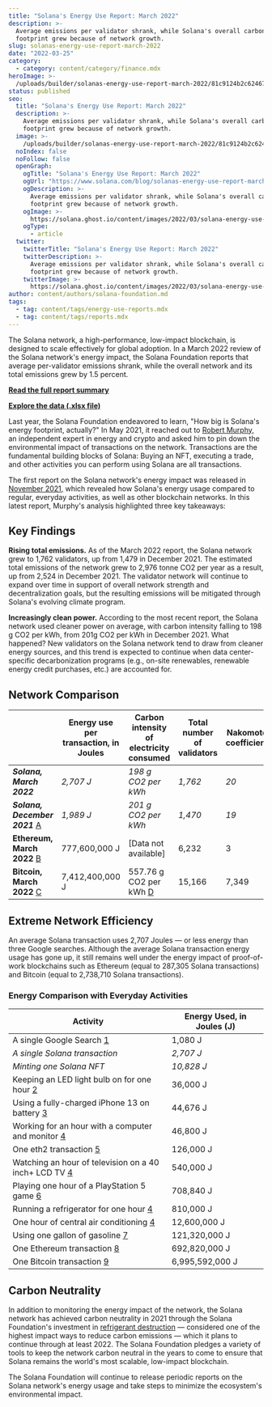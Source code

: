 ```yaml
---
title: "Solana's Energy Use Report: March 2022"
description: >-
  Average emissions per validator shrank, while Solana's overall carbon
  footprint grew because of network growth.
slug: solanas-energy-use-report-march-2022
date: "2022-03-25"
category:
  - category: content/category/finance.mdx
heroImage: >-
  /uploads/builder/solanas-energy-use-report-march-2022/81c9124b2c624678bf1b16fe5d718a5d.png
status: published
seo:
  title: "Solana's Energy Use Report: March 2022"
  description: >-
    Average emissions per validator shrank, while Solana's overall carbon
    footprint grew because of network growth.
  image: >-
    /uploads/builder/solanas-energy-use-report-march-2022/81c9124b2c624678bf1b16fe5d718a5d.png
  noIndex: false
  noFollow: false
  openGraph:
    ogTitle: "Solana's Energy Use Report: March 2022"
    ogUrl: "https://www.solana.com/blog/solanas-energy-use-report-march-2022"
    ogDescription: >-
      Average emissions per validator shrank, while Solana's overall carbon
      footprint grew because of network growth.
    ogImage: >-
      https://solana.ghost.io/content/images/2022/03/solana-energy-use-report-march-2022.png
    ogType:
      - article
  twitter:
    twitterTitle: "Solana's Energy Use Report: March 2022"
    twitterDescription: >-
      Average emissions per validator shrank, while Solana's overall carbon
      footprint grew because of network growth.
    twitterImage: >-
      https://solana.ghost.io/content/images/2022/03/solana-energy-use-report-march-2022.png
author: content/authors/solana-foundation.md
tags:
  - tag: content/tags/energy-use-reports.mdx
  - tag: content/tags/reports.mdx
---
```


The Solana network, a high-performance, low-impact blockchain, is designed to scale effectively for global adoption. In a March 2022 review of the Solana network's energy impact, the Solana Foundation reports that average per-validator emissions shrank, while the overall network and its total emissions grew by 1.5 percent.

[**Read the full report summary**](https://docs.google.com/document/d/e/2PACX-1vTEhc3TgbsBItovadXChRrcZ5VgxUtruvDC5wnEX5zxxqcFyg96q1YLRa9VdcrLuW44cM0jsbGvSSGb/pub?ref=solana.ghost.io)

[**Explore the data (.xlsx file)**](https://docs.google.com/spreadsheets/d/1-HJiNLUDhn3PZVfRxVZkdPE-xzWAPr-f/edit?ref=solana.ghost.io#gid=1635777124)

Last year, the Solana Foundation endeavored to learn, "How big is Solana's energy footprint, actually?" In May 2021, it reached out to [Robert Murphy,](https://www.linkedin.com/in/rjmurphy/?ref=solana.ghost.io) an independent expert in energy and crypto and asked him to pin down the environmental impact of transactions on the network. Transactions are the fundamental building blocks of Solana: Buying an NFT, executing a trade, and other activities you can perform using Solana are all transactions.

The first report on the Solana network's energy impact was released in [November 2021,](https://solana.com/news/solana-energy-usage-report-november-2021?ref=solana.ghost.io) which revealed how Solana's energy usage compared to regular, everyday activities, as well as other blockchain networks. In this latest report, Murphy's analysis highlighted three key takeaways:

## Key Findings

**Rising total emissions.** As of the March 2022 report, the Solana network grew to 1,762 validators, up from 1,479 in December 2021. The estimated total emissions of the network grew to 2,976 tonne CO2 per year as a result, up from 2,524 in December 2021. The validator network will continue to expand over time in support of overall network strength and decentralization goals, but the resulting emissions will be mitigated through Solana's evolving climate program.

**Increasingly clean power.** According to the most recent report, the Solana network used cleaner power on average, with carbon intensity falling to 198 g CO2 per kWh, from 201g CO2 per kWh in December 2021. What happened? New validators on the Solana network tend to draw from cleaner energy sources, and this trend is expected to continue when data center-specific decarbonization programs (e.g., on-site renewables, renewable energy credit purchases, etc.) are accounted for.

## Network Comparison

|                                       | **Energy use per transaction, in Joules** | **Carbon intensity of electricity consumed** | **Total number of validators** | **Nakomoto coefficient** |
| ------------------------------------- | ----------------------------------------- | -------------------------------------------- | ------------------------------ | ------------------------ |
| _**Solana, March 2022**_              | _2,707 J_                                 | _198 g CO2 per kWh_                          | _1,762_                        | _20_                     |
| _**Solana, December 2021**_ [A](#fnA) | _1,989 J_                                 | _201 g CO2 per kWh_                          | _1,470_                        | _19_                     |
| **Ethereum, March 2022** [B](#fnB)    | 777,600,000 J                             | \[Data not available\]                       | 6,232                          | 3                        |
| **Bitcoin, March 2022** [C](#fnC)     | 7,412,400,000 J                           | 557.76 g CO2 per kWh [D](#fnD)               | 15,166                         | 7,349                    |

<footnotes />

## Extreme Network Efficiency

An average Solana transaction uses 2,707 Joules — or less energy than three Google searches. Although the average Solana transaction energy usage has gone up, it still remains well under the energy impact of proof-of-work blockchains such as Ethereum (equal to 287,305 Solana transactions) and Bitcoin (equal to 2,738,710 Solana transactions).

### Energy Comparison with Everyday Activities

| **Activity**                                                  | **Energy Used, in Joules (J)** |
| ------------------------------------------------------------- | ------------------------------ |
| A single Google Search [1](#fn1)                              | 1,080 J                        |
| _A single Solana transaction_                                 | _2,707 J_                      |
| _Minting one Solana NFT_                                      | _10,828 J_                     |
| Keeping an LED light bulb on for one hour [2](#fn2)           | 36,000 J                       |
| Using a fully-charged iPhone 13 on battery [3](#fn3)          | 44,676 J                       |
| Working for an hour with a computer and monitor [4](#fn4)     | 46,800 J                       |
| One eth2 transaction [5](#fn5)                                | 126,000 J                      |
| Watching an hour of television on a 40 inch+ LCD TV [4](#fn4) | 540,000 J                      |
| Playing one hour of a PlayStation 5 game [6](#fn6)            | 708,840 J                      |
| Running a refrigerator for one hour [4](#fn4)                 | 810,000 J                      |
| One hour of central air conditioning [4](#fn4)                | 12,600,000 J                   |
| Using one gallon of gasoline [7](#fn7)                        | 121,320,000 J                  |
| One Ethereum transaction [8](#fn8)                            | 692,820,000 J                  |
| One Bitcoin transaction [9](#fn9)                             | 6,995,592,000 J                |

## Carbon Neutrality

In addition to monitoring the energy impact of the network, the Solana network has achieved carbon neutrality in 2021 through the Solana Foundation's investment in [refrigerant destruction](https://solana.com/news/solana-foundation-carbon-neutral-2021?ref=solana.ghost.io) — considered one of the highest impact ways to reduce carbon emissions — which it plans to continue through at least 2022. The Solana Foundation pledges a variety of tools to keep the network carbon neutral in the years to come to ensure that Solana remains the world's most scalable, low-impact blockchain.

The Solana Foundation will continue to release periodic reports on the Solana network's energy usage and take steps to minimize the ecosystem's environmental impact.
